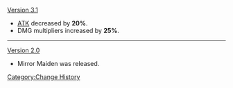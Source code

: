 [[Version 3.1]]
* [[ATK]] decreased by '''20%'''.
* DMG multipliers increased by '''25%'''.
----
[[Version 2.0]]
* Mirror Maiden was released.
<noinclude>[[Category:Change History]]</noinclude>